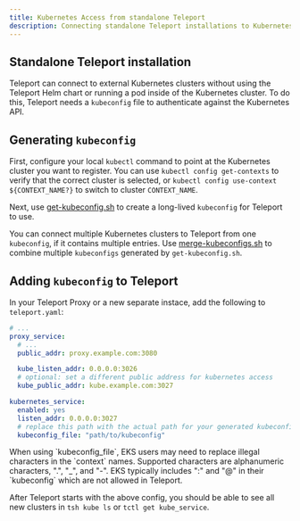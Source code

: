 ```yaml
---
title: Kubernetes Access from standalone Teleport
description: Connecting standalone Teleport installations to Kubernetes clusters
---
```


## Standalone Teleport installation

Teleport can connect to external Kubernetes clusters without using the Teleport
Helm chart or running a pod inside of the Kubernetes cluster. To do this,
Teleport needs a `kubeconfig` file to authenticate against the Kubernetes API.

## Generating `kubeconfig`

First, configure your local `kubectl` command to point at the Kubernetes
cluster you want to register. You can use `kubectl config get-contexts` to
verify that the correct cluster is selected, or `kubectl config use-context
${CONTEXT_NAME?}` to switch to cluster `CONTEXT_NAME`.

Next, use
[get-kubeconfig.sh](https://github.com/gravitational/teleport/blob/master/examples/k8s-auth/get-kubeconfig.sh)
to create a long-lived `kubeconfig` for Teleport to use.

You can connect multiple Kubernetes clusters to Teleport from one `kubeconfig`,
if it contains multiple entries. Use
[merge-kubeconfigs.sh](https://github.com/gravitational/teleport/blob/master/examples/k8s-auth/merge-kubeconfigs.sh)
to combine multiple `kubeconfigs` generated by `get-kubeconfig.sh`.

## Adding `kubeconfig` to Teleport

In your Teleport Proxy or a new separate instace, add the following to
`teleport.yaml`:

```yaml
# ...
proxy_service:
  # ...
  public_addr: proxy.example.com:3080

  kube_listen_addr: 0.0.0.0:3026
  # optional: set a different public address for kubernetes access
  kube_public_addr: kube.example.com:3027

kubernetes_service:
  enabled: yes
  listen_addr: 0.0.0.0:3027
  # replace this path with the actual path for your generated kubeconfig
  kubeconfig_file: "path/to/kubeconfig"
```

<Admonition type="warning" title="Warning" >
  When using `kubeconfig_file`, EKS users may need to replace illegal characters in the `context` names.
  Supported characters are alphanumeric characters, ".", "_", and "-". EKS typically includes ":" and "@"
  in their `kubeconfig` which are not allowed in Teleport.
</Admonition>

After Teleport starts with the above config, you should be able to see all new
clusters in `tsh kube ls` or `tctl get kube_service`.
